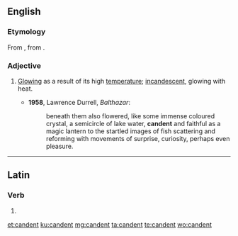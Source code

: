 ==English==

===Etymology===
From {{etyl|la|en}} {{term|candentem|lang=la}}, from {{m|la|candere}}.

===Adjective===
{{en-adj}}

# {{context|now|_|rare|lang=en}} [[glowing|Glowing]] as a result of its high [[temperature]]; [[incandescent]], glowing with heat.
#* '''1958''', Lawrence Durrell, ''Balthazar'':
#*: beneath them also flowered, like some immense coloured crystal, a semicircle of lake water, '''candent''' and faithful as a magic lantern to the startled images of fish scattering and reforming with movements of surprise, curiosity, perhaps even pleasure.

----

==Latin==

===Verb===
{{la-verb-form|candent}}

# {{inflection of|candeō||3|p|pres|actv|indc|lang=la}}

[[et:candent]]
[[ku:candent]]
[[mg:candent]]
[[ta:candent]]
[[te:candent]]
[[wo:candent]]